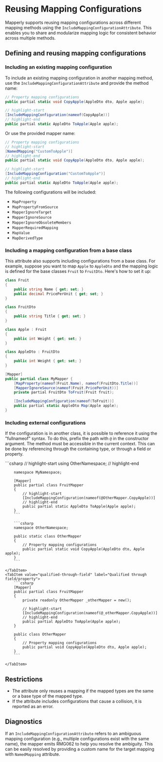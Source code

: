 ﻿---
sidebar_position: 17
description: Reusing Mapping Configurations
---


# Reusing Mapping Configurations

Mapperly supports reusing mapping configurations across different mapping methods using the
`IncludeMappingConfigurationAttribute`. This enables you to share and modularize mapping logic for consistent
behavior across multiple methods.

## Defining and reusing mapping configurations

### Including an existing mapping configuration

To include an existing mapping configuration in another mapping method, use the `IncludeMappingConfigurationAttribute`
and provide the method name:

```csharp
// Property mapping configurations
public partial static void CopyApple(AppleDto dto, Apple apple);

// highlight-start
[IncludeMappingConfiguration(nameof(CopyApple))]
// highlight-end
public partial static AppleDto ToApple(Apple apple);
```

Or use the provided mapper name:

```csharp
// Property mapping configurations
// highlight-start
[NamedMapping("CustomToApple")]
// highlight-end
public partial static void CopyApple(AppleDto dto, Apple apple);

// highlight-start
[IncludeMappingConfiguration("CustomToApple")]
// highlight-end
public partial static AppleDto ToApple(Apple apple);
```

The following configurations will be included:

- `MapProperty`
- `MapPropertyFromSource`
- `MapperIgnoreTarget`
- `MapperIgnoreSource`
- `MapperIgnoreObsoleteMembers`
- `MapperRequiredMapping`
- `MapValue`
- `MapDerivedType`

### Including a mapping configuration from a base class

This attribute also supports including configurations from a base class. For example, suppose you want to map
`Apple` to `AppleDto` and the mapping logic is defined for the base classes `Fruit` to `FruitDto`.
Here's how to set it up:

```csharp
class Fruit
{
    public string Name { get; set; }
    public decimal PricePerUnit { get; set; }
}

class FruitDto
{
    public string Title { get; set; }
}

class Apple : Fruit
{
    public int Weight { get; set; }
}

class AppleDto : FruitDto
{
    public int Weight { get; set; }
}

[Mapper]
public partial class MyMapper {
    [MapProperty(nameof(Fruit.Name), nameof(FruitDto.Title))]
    [MapperIgnoreSource(nameof(Fruit.PricePerUnit))]
    private partial FruitDto ToFruit(Fruit fruit);

    [IncludeMappingConfiguration(nameof(ToFruit))]
    public partial static AppleDto Map(Apple apple);
}
```

### Including external configurations

If the configuration is in another class, it is possible to reference it using the "fullnameof" syntax.
To do this, prefix the path with `@` in the constructor argument. The method must be accessible
in the current context. This can be done by referencing through the containing type, or through a field or property.

<Tabs>
    <TabItem value="qualified-through-type" label="Qualified through type" default>
        ```csharp
        // highlight-start
        using OtherNamespace;
        // highlight-end
        
        namespace MyNamespace;

        [Mapper]
        public partial class FruitMapper
        {
            // highlight-start
            [IncludeMappingConfiguration(nameof(@OtherMapper.CopyApple))]
            // highlight-end
            public partial static AppleDto ToApple(Apple apple);
        }
        ```

        ```csharp
        namespace OtherNamespace;

        public static class OtherMapper
        {
            // Property mapping configurations
            public partial static void CopyApple(AppleDto dto, Apple apple);
        }
        ```

    </TabItem>
    <TabItem value="qualified-through-field" label="Qualified through field/property">
        ```csharp
        [Mapper]
        public partial class FruitMapper
        {
            private readonly OtherMapper _otherMapper = new();
            
            // highlight-start
            [IncludeMappingConfiguration(nameof(@_otherMapper.CopyApple))]
            // highlight-end
            public partial AppleDto ToApple(Apple apple);
        }
        
        public class OtherMapper
        {
            // Property mapping configurations
            public partial void CopyApple(AppleDto dto, Apple apple);
        }
        ```

    </TabItem>

</Tabs>

## Restrictions

- The attribute only reuses a mapping if the mapped types are the same or a base type of the mapped type.
- If the attribute includes configurations that cause a collision, it is reported as an error.

## Diagnostics

If an `IncludeMappingConfigurationAttribute` refers to an ambiguous mapping configuration (e.g., multiple
configurations exist with the same name), the mapper emits RMG062 to help you resolve the ambiguity.
This can be easily resolved by providing a custom name for the target mapping with `NamedMapping` attribute.
